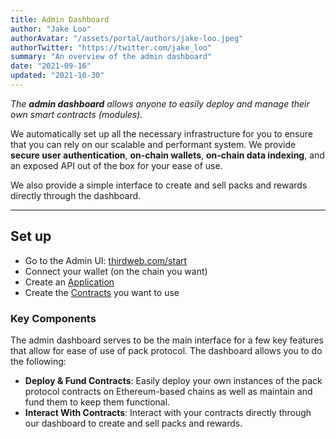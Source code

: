 ```yaml
---
title: Admin Dashboard
author: "Jake Loo"
authorAvatar: "/assets/portal/authors/jake-loo.jpeg"
authorTwitter: "https://twitter.com/jake_loo"
summary: "An overview of the admin dashboard"
date: "2021-09-16"
updated: "2021-10-30"
---
```


_The **admin dashboard** allows anyone to easily deploy and manage their own smart contracts (modules)._

We automatically set up all the necessary infrastructure for you to ensure that you can rely on our scalable and performant system. We provide **secure user authentication**, **on-chain wallets**, **on-chain data indexing**, and an exposed API out of the box for your ease of use.

We also provide a simple interface to create and sell packs and rewards directly through the dashboard.

---

## Set up

- Go to the Admin UI: [thirdweb.com/start](https://thirdweb.com/start)
- Connect your wallet (on the chain you want)
- Create an [Application](/portal/docs/overview)
- Create the [Contracts](/portal/docs/overview) you want to use

### Key Components

The admin dashboard serves to be the main interface for a few key features that allow for ease of use of pack protocol. The dashboard allows you to do the following:

- **Deploy & Fund Contracts**: Easily deploy your own instances of the pack protocol contracts on Ethereum-based chains as well as maintain and fund them to keep them functional.
- **Interact With Contracts**: Interact with your contracts directly through our dashboard to create and sell packs and rewards.
